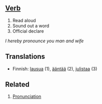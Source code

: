 == [[Verb]] ==
# Read aloud
# Sound out a word
# Official declare
''I hereby pronounce you man and wife'' 

==Translations==
*Finnish: [[lausua]] (1), [[ääntää]] (2), [[julistaa]] (3)

== Related ==
# [[Pronunciation]]